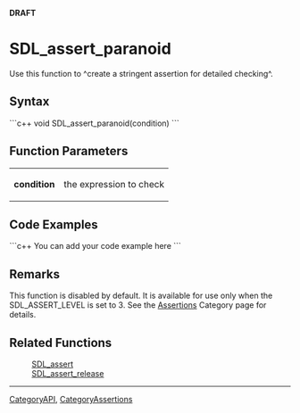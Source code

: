 <!-- pragma section-numbers off -->
<!-- pragma camelcase off -->
'''DRAFT'''

= SDL_assert_paranoid =
Use this function to ^create a stringent assertion for detailed checking^.


== Syntax ==
```c++
void SDL_assert_paranoid(condition)
```

== Function Parameters ==
{|
|'''condition'''
|the expression to check
|}

== Code Examples ==
```c++
You can add your code example here
```

== Remarks ==
This function is disabled by default.  It is available for use only when the SDL_ASSERT_LEVEL is set to 3.  See the [[CategoryAssertions|Assertions]] Category page for details.

== Related Functions ==
:[[SDL_assert]]
:[[SDL_assert_release]]

----
[[CategoryAPI]], [[CategoryAssertions]]
